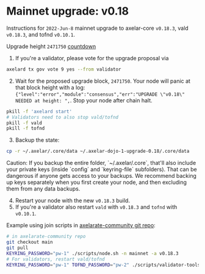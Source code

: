 # Mainnet upgrade: v0.18


Instructions for `2022-Jun-8` mainnet upgrade to axelar-core `v0.18.3`, vald `v0.18.3`, and tofnd `v0.10.1`.

Upgrade height `2471750` [countdown](https://testnet.mintscan.io/axelar-testnet/blocks/2471750)

1. If you're a validator, please vote for the upgrade proposal via

```bash
axelard tx gov vote 9 yes --from validator
```

2. Wait for the proposed upgrade block, `2471750`. Your node will panic at that block height with a log: `{"level":"error","module":"consensus","err":"UPGRADE \"v0.18\" NEEDED at height: ",`. Stop your node after chain halt.

```bash
pkill -f 'axelard start'
# Validators need to also stop vald/tofnd
pkill -f vald
pkill -f tofnd
```

3. Backup the state:

```bash
cp -r ~/.axelar/.core/data ~/.axelar-dojo-1-upgrade-0.18/.core/data
```

<Callout type="warning" emoji="⚠️">
  Caution: If you backup the entire folder, `~/.axelar/.core`, that'll also include your private keys (inside `config` and `keyring-file` subfolders). That can be dangerous if anyone gets access to your backups. We recommend backing up keys separately when you first create your node, and then excluding them from any data backups.
</Callout>

4. Restart your node with the new `v0.18.3` build.
5. If you're a validator also restart `vald` with `v0.18.3` and `tofnd` with `v0.10.1`.

Example using join scripts in [axelarate-community git repo](https://github.com/axelarnetwork/axelarate-community):

```bash
# in axelarate-community repo
git checkout main
git pull
KEYRING_PASSWORD="pw-1" ./scripts/node.sh -n mainnet -a v0.18.3
# For validators, restart vald/tofnd
KEYRING_PASSWORD="pw-1" TOFND_PASSWORD="pw-2" ./scripts/validator-tools-host.sh -a v0.18.3 -q v0.10.1 -n mainnet
```
